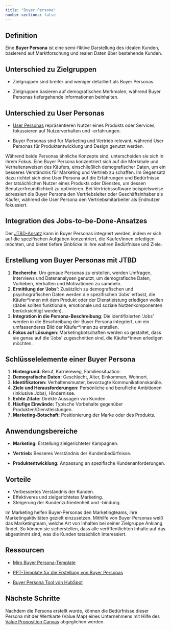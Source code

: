 ```yaml
---
title: "Buyer Persona"
number-sections: false
---
```


## Definition

Eine **Buyer Persona** ist eine semi-fiktive Darstellung des idealen Kunden, basierend auf Marktforschung und realen Daten über bestehende Kunden.


## Unterschied zu Zielgruppen

- Zielgruppen sind breiter und weniger detailliert als Buyer Personas.

- Zielgruppen basieren auf demografischen Merkmalen, während Buyer Personas tiefergehende Informationen beinhalten.

## Unterschied zu User Personas

- [User Personas](docs/user-personas.qmd) repräsentieren Nutzer eines Produkts oder Services, fokussieren auf Nutzerverhalten und -erfahrungen.

- Buyer Personas sind für Marketing und Vertrieb relevant, während User Personas für Produktentwicklung und Design genutzt werden.

Während beide Personas ähnliche Konzepte sind, unterscheiden sie sich in ihrem Fokus. Eine Buyer Persona konzentriert sich auf die Merkmale und Verhaltensweisen des Käufers, einschließlich demografischer Daten, um ein besseres Verständnis für Marketing und Vertrieb zu schaffen. Im Gegensatz dazu richtet sich eine User Persona auf die Erfahrungen und Bedürfnisse der tatsächlichen Nutzer eines Produkts oder Dienstes, um dessen Benutzerfreundlichkeit zu optimieren. Bei Vertriebssoftware beispielsweise adressiert die Buyer Persona den Vertriebsleiter oder Geschäftsinhaber als Käufer, während die User Persona den Vertriebsmitarbeiter als Endnutzer fokussiert. 

## Integration des Jobs-to-be-Done-Ansatzes

Der [JTBD-Ansatz](/jobs-to-be-done.qmd) kann in Buyer Personas integriert werden, indem er sich auf die spezifischen Aufgaben konzentriert, die Käufer/innen erledigen möchten, und bietet tiefere Einblicke in ihre wahren Bedürfnisse und Ziele.

## Erstellung von Buyer Personas mit JTBD

1. **Recherche**: Um genaue Personas zu erstellen, werden Umfragen, Interviews und Datenanalysen genutzt, um demografische Daten, Vorlieben, Verhalten und Motivationen zu sammeln.
2. **Ermittlung der 'Jobs'**: Zusätzlich zu demografischen und psychografischen Daten werden die spezifischen 'Jobs' erfasst, die Käufer*innen mit dem Produkt oder der Dienstleistung erledigen wollen (dabei sollten funktionale, emotionale und soziale Nutzenkomponenten berücksichtigt werden).
3. **Integration in die Persona-Beschreibung**: Die identifizierten 'Jobs' werden in die Beschreibung der Buyer Persona integriert, um ein umfassenderes Bild der Käufer*innen zu erstellen.
4. **Fokus auf Lösungen**: Marketingbotschaften werden so gestaltet, dass sie genau auf die 'Jobs' zugeschnitten sind, die Käufer*innen erledigen möchten.


## Schlüsselelemente einer Buyer Persona

1. **Hintergrund:** Beruf, Karriereweg, Familiensituation.
2. **Demografische Daten:** Geschlecht, Alter, Einkommen, Wohnort.
3. **Identifikatoren:** Verhaltensmuster, bevorzugte Kommunikationskanäle.
4. **Ziele und Herausforderungen:** Persönliche und berufliche Ambitionen (inklusive Jobs), Hindernisse.
5. **Echte Zitate:** Direkte Aussagen von Kunden.
6. **Häufige Einwände:** Typische Vorbehalte gegenüber Produkten/Dienstleistungen.
7. **Marketing-Botschaft:** Positionierung der Marke oder des Produkts.

## Anwendungsbereiche

- **Marketing:** Erstellung zielgerichteter Kampagnen.

- **Vertrieb:** Besseres Verständnis der Kundenbedürfnisse.

- **Produktentwicklung:** Anpassung an spezifische Kundenanforderungen.

## Vorteile

- Verbessertes Verständnis der Kunden.
- Effektiveres und zielgerichtetes Marketing.
- Steigerung der Kundenzufriedenheit und -bindung.

Im Marketing helfen Buyer-Personas den Marketingteams, ihre Marketingaktivitäten gezielt einzusetzen. Mithilfe von Buyer Personas weiß das Marketingteam, welche Art von Inhalten bei seiner Zielgruppe Anklang findet. So können sie sicherstellen, dass alle veröffentlichten Inhalte auf das abgestimmt sind, was die Kunden tatsächlich interessiert.

## Ressourcen

- [Miro Buyer Persona-Template](https://miro.com/de/templates/buyer-persona/)

- [PPT-Template für die Erstellung von Buyer Personas](https://docs.google.com/presentation/d/1dEyL_jVAl2meREQHJdn38u8PJD-26G7gjFbWXT0Abco/edit?usp=sharing)

- [Buyer Persona Tool von HubSpot](https://www.hubspot.de/make-my-persona)

## Nächste Schritte

Nachdem die Persona erstellt wurde, können die Bedürfnisse dieser Persona mit  der Wertkarte (Value Map) eines Unternehmens mit Hilfe des [Value Proposition Canvas](/docs/value-proposition.qmd) abgeglichen werden. 
